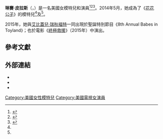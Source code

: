 {{noteTA
|G1=Show
|G2=Movie
}}
{{Infobox model
| name            = 琳賽·皮拉斯
| foreignname     = {{lang|en|Lindsey Pelas}}
| image           = Lindsey Pelas 2018.jpg
| caption         = 皮拉斯於2018年7月
| birth_name      = 
| birth_date      = {{birth date and age|1991|5|12}}
| location        = 美國[[路易西安納州|路易西安納州]][[巴頓魯治_(路易西安納州)|巴頓魯治]]
| death_date      = 
| death_place     = 
| occupation      = 模特兒、演員
| spouse          = 
| height          = {{height|ft=5|in=3|wiki=yes}}
| weight          = {{convert|48|kg|lb|abbr=on}}
| measurements    = 32F-22-31（F罩杯）
| eye color       = 綠色
| hair color      = 金色
| ethnicity       = [[白人|高加索]]
| alias           = 
| agency          = 
| number_of_films = 
| homepage        = 
}}
'''琳賽·皮拉斯'''（{{lang-en|Lindsey Pelas}}，{{bd|1991年|5月12日}}）是一名美國女模特兒和演員<ref name=Jung>{{citation|url=http://www.cosmopolitan.com/style-beauty/fashion/videos/a55703/lindsey-pelas-big-boob-problems/|title=11 Big Boob Problems Every Busty Girl Understands, From Instagram Star Lindsey Pelas|author=Helin Jung|journal=[[Cosmopolitan_(magazine)|Cosmopolitan]]|date=2016-03-23|accessdate=2016-12-07|archive-date=2019-04-25|archive-url=https://web.archive.org/web/20190425152428/https://www.cosmopolitan.com/style-beauty/fashion/videos/a55703/lindsey-pelas-big-boob-problems/|dead-url=no}}</ref><ref name=Stern>{{citation|url=http://www.dailymail.co.uk/femail/article-3527089/It-makes-feel-good-cute-picture-Former-Playboy-model-strips-lingerie-Instagram-hits-slut-shamers.html|title='It makes me feel good to take a cute picture of myself!' Former Playboy model who often strips down to her lingerie (or nothing at all) on Instagram hits back at 'slut-shamers'|author=Carly Stern|date=2016-04-06|journal=[[Daily_Mail|Daily Mail]]|accessdate=2016-12-07|archive-date=2019-04-25|archive-url=https://web.archive.org/web/20190425152427/https://www.dailymail.co.uk/femail/article-3527089/It-makes-feel-good-cute-picture-Former-Playboy-model-strips-lingerie-Instagram-hits-slut-shamers.html|dead-url=no}}</ref><ref name=Playboy_May2014>{{citation|url=http://www.playboyblog.com/2014/05/lindsey-pelas-playboy-cybergirl-of-the-month-may-2014/|title=Lindsey Pelas Playboy Cybergirl of the Month May 2014|publisher=''Playboy''|date=2014-05-09|accessdate=2016-12-07|deadurl=yes|archiveurl=https://web.archive.org/web/20161220094307/http://www.playboyblog.com/2014/05/lindsey-pelas-playboy-cybergirl-of-the-month-may-2014/|archivedate=2016-12-20}}</ref>。2014年5月，她成為了《[[花花公子|花花公子]]》的模特兒<ref name=Stern />及{{le|年度網絡女孩|Cyber Girl of the Year}}<ref name=Playboy_May2014 />。

2015年，她與[[艾比蓋兒·瑞秋福特|艾比蓋兒·瑞秋福特]]一同出現於聖誕特別節目《8th Annual Babes in Toyland》；也於電影《[[終極救援_(2015年電影)|終極救援]]》（2015年）中演出。

==參考文獻==
{{Reflist|30em}}

==外部連結==
{{commons category|Lindsey Pelas}}
* {{Official website|https://www.lindseypelas.co}}
* {{IMDb name|7239513}}
* {{Twitter|lindseypelas}}

{{Authority control}}
{{DEFAULTSORT:Pelas, Lindsey}}
[[Category:美國女性模特兒|Category:美國女性模特兒]]
[[Category:美國電視女演員|Category:美國電視女演員]]